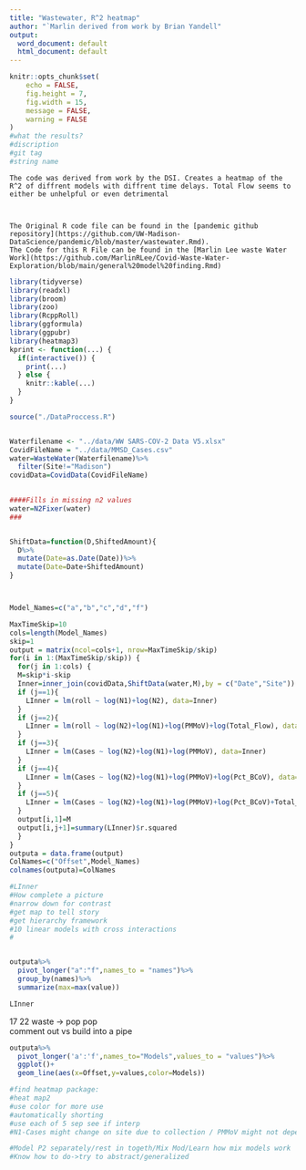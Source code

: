---
title: "Wastewater, R^2 heatmap"
author: "`Marlin derived from work by Brian Yandell"
output:
  word_document: default
  html_document: default
---

```{r setup, include=FALSE}
knitr::opts_chunk$set(
	echo = FALSE,
	fig.height = 7,
	fig.width = 15,
	message = FALSE,
	warning = FALSE
)
#what the results?
#discription
#git tag
#string name
```

```
The code was derived from work by the DSI. Creates a heatmap of the R^2 of diffrent models with diffrent time delays. Total Flow seems to either be unhelpful or even detrimental



The Original R code file can be found in the [pandemic github repository](https://github.com/UW-Madison-DataScience/pandemic/blob/master/wastewater.Rmd).
The Code for this R File can be found in the [Marlin Lee waste Water Work](https://github.com/MarlinRLee/Covid-Waste-Water-Exploration/blob/main/general%20model%20finding.Rmd)
```




```{r}
library(tidyverse)
library(readxl)
library(broom)
library(zoo)
library(RcppRoll)
library(ggformula)
library(ggpubr)
library(heatmap3)
kprint <- function(...) {
  if(interactive()) {
    print(...)
  } else {
    knitr::kable(...)
  }
}
```


```{r}

source("./DataProccess.R")


Waterfilename <- "../data/WW SARS-COV-2 Data V5.xlsx"
CovidFileName = "../data/MMSD_Cases.csv"
water=WasteWater(Waterfilename)%>%
  filter(Site!="Madison")
covidData=CovidData(CovidFileName)
  
```

```{r}
####Fills in missing n2 values
water=N2Fixer(water)
###


ShiftData=function(D,ShiftedAmount){
  D%>%
  mutate(Date=as.Date(Date))%>%
  mutate(Date=Date+ShiftedAmount)
}



Model_Names=c("a","b","c","d","f")

```

```{r}
MaxTimeSkip=10
cols=length(Model_Names)
skip=1
output = matrix(ncol=cols+1, nrow=MaxTimeSkip/skip)
for(i in 1:(MaxTimeSkip/skip)) {
  for(j in 1:cols) {
  M=skip*i-skip
  Inner=inner_join(covidData,ShiftData(water,M),by = c("Date","Site"))
  if (j==1){
    LInner = lm(roll ~ log(N1)+log(N2), data=Inner)
  }
  if (j==2){
    LInner = lm(roll ~ log(N2)+log(N1)+log(PMMoV)+log(Total_Flow), data=Inner)
  }
  if (j==3){
    LInner = lm(Cases ~ log(N2)+log(N1)+log(PMMoV), data=Inner)
  }
  if (j==4){
    LInner = lm(Cases ~ log(N2)+log(N1)+log(PMMoV)+log(Pct_BCoV), data=Inner)
  }
  if (j==5){
    LInner = lm(Cases ~ log(N2)+log(N1)+log(PMMoV)+log(Pct_BCoV)+Total_Flow, data=Inner)
  }
  output[i,1]=M
  output[i,j+1]=summary(LInner)$r.squared
  }
}
outputa = data.frame(output)
ColNames=c("Offset",Model_Names)
colnames(outputa)=ColNames

#LInner
#How complete a picture
#narrow down for contrast
#get map to tell story
#get hierarchy framework
#10 linear models with cross interactions
#


outputa%>%
  pivot_longer("a":"f",names_to = "names")%>%
  group_by(names)%>%
  summarize(max=max(value))

LInner


```
17         22
waste ->   pop
pop       
comment out vs build into a pipe 



```{r}
outputa%>%
  pivot_longer('a':'f',names_to="Models",values_to = "values")%>%
  ggplot()+
  geom_line(aes(x=Offset,y=values,color=Models))

#find heatmap package:
#heat map2
#use color for more use
#automatically shorting
#use each of 5 sep see if interp
#N1-Cases might change on site due to collection / PMMoV might not depend on Site : gain power between sites/

#Model P2 separately/rest in togeth/Mix Mod/Learn how mix models work
#Know how to do->try to abstract/generalized
```

